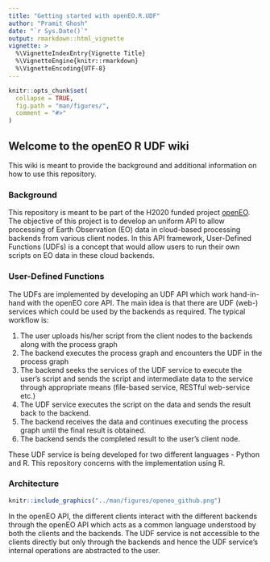 ```yaml
---
title: "Getting started with openEO.R.UDF"
author: "Pramit Ghosh"
date: "`r Sys.Date()`"
output: rmarkdown::html_vignette
vignette: >
  %\VignetteIndexEntry{Vignette Title}
  %\VignetteEngine{knitr::rmarkdown}
  %\VignetteEncoding{UTF-8}
---
```


```r
knitr::opts_chunk$set(
  collapse = TRUE,
  fig.path = "man/figures/",
  comment = "#>"
)
```

## Welcome to the openEO R UDF wiki
This wiki is meant to provide the background and additional information on how to use this repository.

### Background
This repository is meant to be part of the H2020 funded project [openEO](http://openeo.org). The objective of this project is to develop an uniform API to allow processing of Earth Observation (EO) data in cloud-based processing backends from various client nodes. In this API framework, User-Defined Functions (UDFs) is a concept that would allow users to run their own scripts on EO data in these cloud backends.

### User-Defined Functions
The UDFs are implemented by developing an UDF API which work hand-in-hand with the openEO core API. The main idea is that there are UDF (web-) services which could be used by the backends as required. The typical workflow is:

1. The user uploads his/her script from the client nodes to the backends along with the process graph
2. The backend executes the process graph and encounters the UDF in the process graph
3. The backend seeks the services of the UDF service to execute the user's script and sends the script and intermediate data to the service through appropriate means (file-based service, RESTful web-service etc.)
4. The UDF service executes the script on the data and sends the result back to the backend.
5. The backend receives the data and continues executing the process graph until the final result is obtained.
6. The backend sends the completed result to the user's client node.

These UDF service is being developed for two different languages - Python and R. This repository concerns with the implementation using R.

### Architecture

```r
knitr::include_graphics("../man/figures/openeo_github.png")
```

In the openEO API, the different clients interact with the different backends through the openEO API which acts as a common language understood by both the clients and the backends. The UDF service is not accessible to the clients directly but only through the backends and hence the UDF service's internal operations are abstracted to the user.
